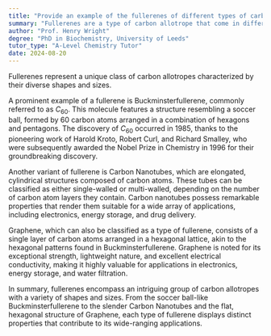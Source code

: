 ```yaml
---
title: "Provide an example of the fullerenes of different types of carbon allotropes"
summary: "Fullerenes are a type of carbon allotrope that come in different shapes and sizes."
author: "Prof. Henry Wright"
degree: "PhD in Biochemistry, University of Leeds"
tutor_type: "A-Level Chemistry Tutor"
date: 2024-08-20
---
```


Fullerenes represent a unique class of carbon allotropes characterized by their diverse shapes and sizes.

A prominent example of a fullerene is Buckminsterfullerene, commonly referred to as $C_{60}$. This molecule features a structure resembling a soccer ball, formed by $60$ carbon atoms arranged in a combination of hexagons and pentagons. The discovery of $C_{60}$ occurred in $1985$, thanks to the pioneering work of Harold Kroto, Robert Curl, and Richard Smalley, who were subsequently awarded the Nobel Prize in Chemistry in $1996$ for their groundbreaking discovery.

Another variant of fullerene is Carbon Nanotubes, which are elongated, cylindrical structures composed of carbon atoms. These tubes can be classified as either single-walled or multi-walled, depending on the number of carbon atom layers they contain. Carbon nanotubes possess remarkable properties that render them suitable for a wide array of applications, including electronics, energy storage, and drug delivery.

Graphene, which can also be classified as a type of fullerene, consists of a single layer of carbon atoms arranged in a hexagonal lattice, akin to the hexagonal patterns found in Buckminsterfullerene. Graphene is noted for its exceptional strength, lightweight nature, and excellent electrical conductivity, making it highly valuable for applications in electronics, energy storage, and water filtration.

In summary, fullerenes encompass an intriguing group of carbon allotropes with a variety of shapes and sizes. From the soccer ball-like Buckminsterfullerene to the slender Carbon Nanotubes and the flat, hexagonal structure of Graphene, each type of fullerene displays distinct properties that contribute to its wide-ranging applications.
    